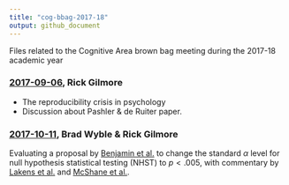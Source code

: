 ```yaml
---
title: "cog-bbag-2017-18"
output: github_document
---
```


Files related to the Cognitive Area brown bag meeting during the 2017-18 academic year

### [2017-09-06](2017-09-06-Pashler-de-Ruiter.md), Rick Gilmore

- The reproducibility crisis in psychology
- Discussion about Pashler & de Ruiter paper.

### [2017-10-11](2017-10-11-p-lt-005.md), Brad Wyble & Rick Gilmore

Evaluating a proposal by [Benjamin et al.](https://dx.doi.org/10.17605/OSF.IO/MKY9J) to change the standard $\alpha$ level for null hypothesis statistical testing (NHST) to $p<.005$, with commentary by [Lakens et al.](https://psyarxiv.com/9s3y6) and [McShane et al.](http://www.stat.columbia.edu/~gelman/research/unpublished/abandon.pdf).

